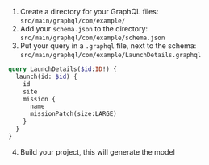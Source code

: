 1. Create a directory for your GraphQL files: `src/main/graphql/com/example/`
2. Add your `schema.json` to the directory: `src/main/graphql/com/example/schema.json`
3. Put your query in a `.graphql` file, next to the schema: `src/main/graphql/com/example/LaunchDetails.graphql`

```graphql title="src/main/graphql/com/example/LaunchDetails.graphql"
query LaunchDetails($id:ID!) {
  launch(id: $id) {
    id
    site
    mission {
      name
      missionPatch(size:LARGE)
    }
  }
}
```

4. Build your project, this will generate the model
